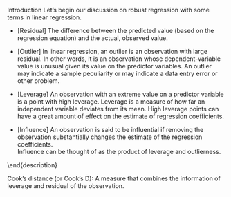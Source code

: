 Introduction
Let's begin our discussion on robust regression with some terms in linear regression.


* [Residual] The difference between the predicted value (based on the regression equation) and the actual, observed value.

* [Outlier] In linear regression, an outlier is an observation with large residual. 
In other words, it is an observation whose dependent-variable value is unusual given its value on the predictor variables. 
An outlier may indicate a sample peculiarity or may indicate a data entry error or other problem.

* [Leverage] An observation with an extreme value on a predictor variable is a point with high leverage. 
Leverage is a measure of how far an independent variable deviates from its mean. 
High leverage points can have a great amount of effect on the estimate of regression coefficients.

* [Influence] An observation is said to be influential if removing the observation substantially changes the estimate of the regression coefficients.  
Influence can be thought of as the product of leverage and outlierness.

\end{description}

Cook's distance (or Cook's D): A measure that combines the information of leverage and residual of the observation.



